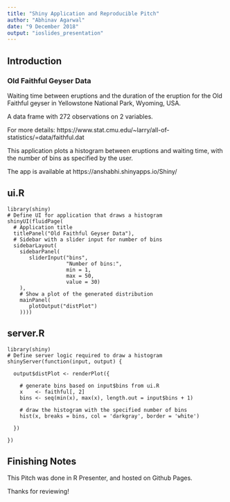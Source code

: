 ```yaml
---
title: "Shiny Application and Reproducible Pitch"
author: "Abhinav Agarwal"
date: "9 December 2018"
output: "ioslides_presentation"
---
```


## Introduction

### Old Faithful Geyser Data
   Waiting time between eruptions and the duration of the eruption
     for the Old Faithful geyser in Yellowstone National Park, Wyoming,
     USA.

   A data frame with 272 observations on 2 variables.

For more details: https://www.stat.cmu.edu/~larry/all-of-statistics/=data/faithful.dat


This application plots a histogram between eruptions and waiting time, with the number of bins as specified by the user.

The app is available at https://anshabhi.shinyapps.io/Shiny/ 

## ui.R
```{}
library(shiny)
# Define UI for application that draws a histogram
shinyUI(fluidPage(
  # Application title
  titlePanel("Old Faithful Geyser Data"),
  # Sidebar with a slider input for number of bins 
  sidebarLayout(
    sidebarPanel( 
       sliderInput("bins",
                   "Number of bins:",
                   min = 1,
                   max = 50,
                   value = 30)
    ),
    # Show a plot of the generated distribution
    mainPanel(
       plotOutput("distPlot")
    ))))

```

## server.R

```{}
library(shiny)
# Define server logic required to draw a histogram
shinyServer(function(input, output) {
   
  output$distPlot <- renderPlot({
    
    # generate bins based on input$bins from ui.R
    x    <- faithful[, 2] 
    bins <- seq(min(x), max(x), length.out = input$bins + 1)
    
    # draw the histogram with the specified number of bins
    hist(x, breaks = bins, col = 'darkgray', border = 'white')
    
  })
  
})

```


## Finishing Notes

This Pitch was done in R Presenter, and hosted on Github Pages.


Thanks for reviewing!

